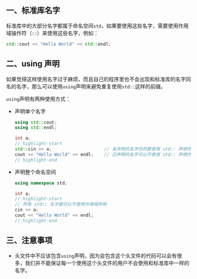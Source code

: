 ## 一、标准库名字

标准库中的大部分名字都属于命名空间`std`，如果要使用这些名字，需要使用作用域操作符（`::`）来使用这些名字，例如：

```cpp
std::cout << "Hello World" << std::endl;
```



## 二、using 声明

如果觉得这样使用名字过于麻烦，而且自己的程序里也不会出现和标准库的名字同名的名字，那么可以使用`using`声明来避免重复使用`std::`这样的前缀。

`using`声明有两种使用方式：

- 声明单个名字

  ```cpp
  using std::cout;
  using std::endl;
  
  int a;
  // highlight-start
  std::cin >> a;					// 未声明的名字仍然要使用 std:: 声明作用域
  cout << "Hello World" << endl;	// 已声明的名字可以不使用 std:: 声明作用域
  // highlight-end
  ```

- 声明整个命名空间

  ```cpp
  using namespace std;
  
  int a;
  // highlight-start
  // 所有 std:: 名字都可以不使用作用域声明
  cin >> a;
  cout << "Hello World" << endl;
  // highlight-end
  ```



## 三、注意事项

- 头文件中不应该包含`using`声明，因为会包含这个头文件的代码可以会有很多，我们并不能保证每一个使用这个头文件的用户不会使用和标准库中一样的名字。

